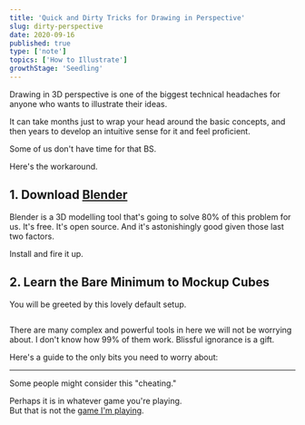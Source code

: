 ```yaml
---
title: 'Quick and Dirty Tricks for Drawing in Perspective'
slug: dirty-perspective
date: 2020-09-16
published: true
type: ['note']
topics: ['How to Illustrate']
growthStage: 'Seedling'
---
```


Drawing in 3D perspective is one of the biggest technical headaches for anyone who wants to illustrate their ideas.

It can take months just to wrap your head around the basic concepts, and then years to develop an intuitive sense for it and feel proficient.

Some of us don't have time for that BS.  

Here's the workaround.

## 1. Download [Blender](https://www.blender.org/download/)

Blender is a 3D modelling tool that's going to solve 80% of this problem for us. It's free. It's open source. And it's astonishingly good given those last two factors.

Install and fire it up. 

## 2. Learn the Bare Minimum to Mockup Cubes

You will be greeted by this lovely default setup.

<Image alt="" src="https://res.cloudinary.com/dg3gyk0gu/image/upload/v1600206615/maggieappleton.com/notes/dirty-perspective/Screenshot_-_2020-09-15_22.46.53.png" />

There are many complex and powerful tools in here we will not be worrying about. I don't know how 99% of them work. Blissful ignorance is a gift.

Here's a guide to the only bits you need to worry about:

<BlenderScroller />


---

Some people might consider this "cheating." 

Perhaps it is in whatever game you're playing.  
But that is not the [game I'm playing](/infinite-games).

